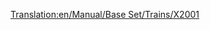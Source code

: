 [[Translation:en/Manual/Base Set/Trains/X2001]]
{{it/Manuale/Set base/Treni/Motrici|Image=[[File:en/Manual/Base Set/Trains/X2001.png]]
|Name='X2001'
|Cost=€ 121.874
|Speed=305 km/h (190 mph)
|Weight=95 t
|Power=9.125 hp (6.618 kW)
|Annual=€ 6.468
|Designed=1998
|Lifespan=20
|Capacity=N/A
|Description=Questa locomotiva è la prima [[it/Manuale/Ferrovia monorotaia|monorotaia]] disponibile. È molto più potente e veloce della migliore locomotiva elettrica, l'[[it/Manuale/Set base/Treni/AsiaStar]]. Combina due potenti motrici in un treno per raggiungere la massima velocità con treni lunghi.
|Real-life=Probabilmente una versione del treno svedese [https://www.wikipedia.org/wiki/SJ_2000 X2000] (tecnicamente conosciuto come X2 dato che X2000 è un marchio - http://www.lococarriage.org.uk/x2000.html racconta (in inglese) la storia completa dell'X2000 - il treno per l'anno 2000!
}}